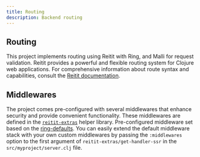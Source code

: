 ```yaml
---
title: Routing
description: Backend routing
---
```


## Routing

This project implements routing using Reitit with Ring, and Malli for request validation. Reitit provides a powerful and flexible routing system for Clojure web applications. For comprehensive information about route syntax and capabilities, consult the [Reitit documentation](https://cljdoc.org/d/metosin/reitit/0.8.0/doc/basics/route-syntax).

## Middlewares

The project comes pre-configured with several middlewares that enhance security and provide convenient functionality. These middlewares are defined in the [`reitit-extras`](https://github.com/abogoyavlensky/reitit-extras/blob/3d3152a0d332a7dce973f91c65f4f6471b8953c5/src/reitit_extras/core.clj#L173-L203) helper library.
Pre-configured middleware set based on the [ring-defaults](https://github.com/ring-clojure/ring-defaults).
You can easily extend the default middleware stack with your own custom middlewares by passing the `:middlewares` option to the first argument of `reitit-extras/get-handler-ssr` in the `src/myproject/server.clj` file.